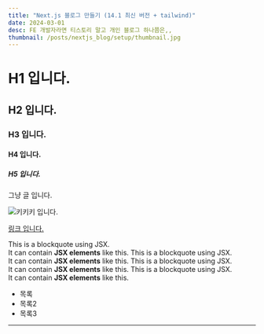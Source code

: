 ```yaml
---
title: "Next.js 블로그 만들기 (14.1 최신 버전 + tailwind)"
date: 2024-03-01
desc: FE 개발자라면 티스토리 말고 개인 블로그 하나쯤은,,
thumbnail: /posts/nextjs_blog/setup/thumbnail.jpg
---
```


# H1 입니다.

## H2 입니다.

### H3 입니다.

#### H4 입니다.

##### H5 입니다.

그냥 글 입니다.

![키키키 입니다.](https://enjoydev.life/posts/12-suspense-errorboundary/240304-055427.png)

[링크 입니다.]()

<Callout type="info" title="나는 제목이다">
  This is a blockquote using JSX.
  <br />
  It can contain <strong>JSX elements</strong> like this.
</Callout>

<Callout type="danger" title="나는 제목이다">
  This is a blockquote using JSX.
  <br />
  It can contain <strong>JSX elements</strong> like this.
</Callout>

<Callout type="warn" title="나는 제목이다">
  This is a blockquote using JSX.
  <br />
  It can contain <strong>JSX elements</strong> like this.
</Callout>

<Callout type="normal" title="나는 제목이다">
  This is a blockquote using JSX.
  <br />
  It can contain <strong>JSX elements</strong> like this.
</Callout>

- 목록
- 목록2
- 목록3

---
